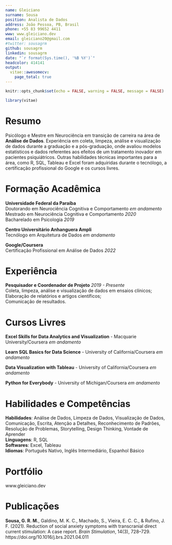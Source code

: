 ---
name: Gleiciano
surname: Sousa
position: Analista de Dados
address: João Pessoa, PB, Brasil
phone: +55 83 99652 4411
www: www.gleiciano.dev
email: gleiciano20@gmail.com
#twitter: sousagrm
github: sousagrm
linkedin: sousagrm
date: "`r format(Sys.time(), '%B %Y')`"
headcolor: 414141
output: 
  vitae::awesomecv:
    page_total: true
---


```{r setup, include=FALSE}
knitr::opts_chunk$set(echo = FALSE, warning = FALSE, message = FALSE)

library(vitae)
```


# Resumo

Psicólogo e Mestre em Neurociência em transição de carreira na área de **Análise de Dados**. Experiência em coleta, limpeza, análise e visualização de dados durante a graduação e a pós-graduação, onde avaliou modelos estatísticos e dados referentes aos efeitos de um tratamento inovador em pacientes psiquiátricos. Outras habilidades técnicas importantes para a área, como R, SQL, Tableau e Excel foram adquiridas durante o tecnólogo, a certificação profissional do Google e os cursos livres. 

# Formação Acadêmica

[**Universidade Federal da Paraíba**]{style="font-size:1em;"}\
Doutorando em Neurociência Cognitiva e Comportamento \hfill _em andamento_  
Mestrado em Neurociência Cognitiva e Comportamento \hfill _2020_  
Bacharelado em Psicologia \hfill _2019_  

[**Centro Universitário Anhanguera Ampli**]{style="font-size:1em;"}\
Tecnólogo em Arquitetura de Dados \hfill _em andamento_

[**Google/Coursera**]{style="font-size:1em;"}\
Certificação Profissional em Análise de Dados \hfill _2022_

# Experiência

[**Pesquisador e Coordenador de Projeto**]{style="font-size:1em;"}\ \hfill _2019 - Presente_  
Coleta, limpeza, análise e visualização de dados em ensaios clínicos;  
Elaboração de relatórios e artigos científicos;  
Comunicação de resultados.

# Cursos Livres

**Excel Skills for Data Analytics and Visualization** - [Macquarie University/Coursera]{style="font-size:1em;"} \hfill _em andamento_

**Learn SQL Basics for Data Science** - [University of California/Coursera]{style="font-size:1em;"} \hfill _em andamento_

**Data Visualization with Tableau** - [University of California/Coursera]{style="font-size:1em;"} \hfill _em andamento_

**Python for Everybody** - [University of Michigan/Coursera]{style="font-size:1em;"} \hfill _em andamento_

# Habilidades e Competências

**Habilidades**: Análise de Dados, Limpeza de Dados, Visualização de Dados, Comunicação, Escrita, Atenção a Detalhes, Reconhecimento de Padrões, Resolução de Problemas, Storytelling, Design Thinking, Vontade de Aprender  
**Linguagens**: R, SQL  
**Softwares**: Excel, Tableau  
**Idiomas**: Português Nativo, Inglês Intermediário, Espanhol Básico

# Portfólio

www.gleiciano.dev

# Publicações
**Sousa, G. R. M.**, Galdino, M. K. C., Machado, S., Vieira, E. C. C., & Rufino, J. F. (2021). Reduction of social anxiety symptoms with transcranial direct current stimulation: A case report. *Brain Stimulation*, 14(3), 728–729. https://doi.org/10.1016/j.brs.2021.04.011
